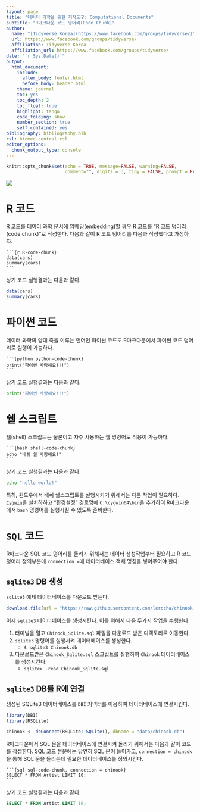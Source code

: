 ```yaml
---
layout: page
title: "데이터 과학을 위한 저작도구: Computational Documents"
subtitle: "R마크다운 코드 덩어리(Code Chunk)"
author:
  name: "[Tidyverse Korea](https://www.facebook.com/groups/tidyverse/)"
  url: https://www.facebook.com/groups/tidyverse/
  affiliation: Tidyverse Korea
  affiliation_url: https://www.facebook.com/groups/tidyverse/
date: "`r Sys.Date()`"
output:
  html_document: 
    include:
      after_body: footer.html
      before_body: header.html
    theme: journal
    toc: yes
    toc_depth: 2
    toc_float: true
    highlight: tango
    code_folding: show
    number_section: true
    self_contained: yes
bibliography: bibliography.bib
csl: biomed-central.csl
editor_options: 
  chunk_output_type: console
---
```


```r
knitr::opts_chunk$set(echo = TRUE, message=FALSE, warning=FALSE,
                      comment="", digits = 3, tidy = FALSE, prompt = FALSE, fig.align = 'center')
```

![](fig/rmarkdown-code-chunk.png)

# R 코드 {#rcode-chunk}

R 코드를 데이터 과학 문서에 임베딩(embedding)할 경우 R 코드를 "R 코드 덩어리(code chunk)"로 작성한다. 다음과 같이 R 코드 덩어리를 다음과 작성했다고 가정하자.

<pre><code>```{r R-code-chunk}
data(cars)
summary(cars)
``` </code></pre>

상기 코드 실행결과는 다음과 같다.

``` r
data(cars)
summary(cars)
```

# 파이썬 코드 {#python-code-chunk}

데이터 과학의 양대 축을 이루는 언어인 파이썬 코드도 R마크다운에서 파이썬 코드 덩어리로 실행이 가능하다.

<pre><code>```{python python-code-chunk}
print("파이썬 사랑해요!!!")
```</code></pre>

상기 코드 실행결과는 다음과 같다.

```python
print("파이썬 사랑해요!!!")
```

# 쉘 스크립트 {#shell-code-chunk}

쉘(shell) 스크립트는 물론이고 자주 사용하는 쉘 명령어도 적용이 가능하다.

<pre><code>```{bash shell-code-chunk}
echo "배쉬 쉘 사랑해요!"
```</code></pre>

상기 코드 실행결과는 다음과 같다.

```bash
echo "hello world!"
```

특히, 윈도우에서 배쉬 쉘스크립트를 실행시키기 위해서는 다음 작업이 필요하다.
[`Cygwin`](https://www.cygwin.com/)을 설치하하고 "환경설정" 경로명에 `C:\cygwin64\bin`을 추가하여 R마크다운에서 `bash` 명령어를 실행시킬 수 있도록 준비한다.

# `SQL` 코드 {#sqlite3-sql-code-chunk}

R마크다운 SQL 코드 덩어리를 돌리기 위해서는 데이터 생성작업부터 필요하고 R 코드 덩어리 정의부분에 `connection = `에 데이터베이스 객체 명칭을 넣어주어야 한다.

## `sqlite3` DB 생성 {#sqlite3-sql-db-creation}

`sqlite3` 예제 데이터베이스를 다운로드 받는다.

```r
download.file(url = "https://raw.githubusercontent.com/lerocha/chinook-database/master/ChinookDatabase/DataSources/Chinook_Sqlite.sql", destfile = "data/Chinook_Sqlite.sql")
```

이제 `sqlite3` 데이터베이스를 생성시킨다. 이를 위해서 다음 두가지 작업을 수행한다.

1. 터미널을 열고 `Chinook_Sqlite.sql` 파일을 다운로드 받은 디렉토리로 이동한다.
2. `sqlite3` 명령어를 실행시켜 데이터베이스를 생성한다.
    - `$ sqlite3 Chinook.db`
3. 다운로드받은 `Chinook_Sqlite.sql` 스크립트를 실행하여 `Chinook` 데이터베이스를 생성시킨다.
    - `sqlite> .read Chinook_Sqlite.sql`

## `sqlite3` DB를 R에 연결 {#sqlite3-sql-db-creation-r}

생성된 SQLite3 데이터베이스를 `DBI` 커넥터를 이용하여 데이터베이스에 연결시킨다.

```r
library(DBI)
library(RSQLite)

chinook <- dbConnect(RSQLite::SQLite(), dbname = "data/chinook.db")
```

R마크다운에서 SQL 문을 데이터베이스에 연결시켜 돌리기 위해서는 다음과 같이 코드를 작성한다. SQL 코드 본문에는 당연히 SQL 문이 들어가고,  `connection = chinook`을 통해 SQL 문을 돌리는데 필요한 데이터베이스를 정의시킨다.

<pre><code>```{sql sql-code-chunk, connection = chinook}
SELECT * FROM Artist LIMIT 10;
```</code></pre>


상기 코드 실행결과는 다음과 같다.

```sql
SELECT * FROM Artist LIMIT 10;
```
